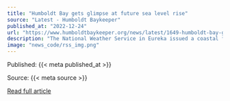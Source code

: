 ```yaml
---
title: "Humboldt Bay gets glimpse at future sea level rise"
source: "Latest - Humboldt Baykeeper"
published_at: "2022-12-24"
url: "https://www.humboldtbaykeeper.org/news/latest/1649-humboldt-bay-gets-glimpse-at-future-sea-level-rise"
description: "The National Weather Service in Eureka issued a coastal flood warning on Thursday in anticipation of anomalous high tides that hit early Friday. While there were few issues caused by the flooding, the king tides offer a preview of what future sea level rise could mean for Eureka and the rest of Humboldt Bay.“This is about one foot higher than a typical high tide,” said Jennifer Kalt, director of the nonprofit Humboldt Baykeeper. “With one foot of sea level rise, what we saw today will be the average monthly high tide.”In fact, the astronomical tide event was even higher than expected as it reached a peak of 9.28 feet in the North Spit. But other fortunate weather factors helped mitigate any risk of damage from flooding.Only within the past decade are geologists realizing that the area around Humboldt Bay is sinking due to tectonic subsidence. The average sinking is at nearly the same rate that sea levels are rising, compounding the effect and doubling the relative sea level rise. In contrast, Crescent City appears to be on a tectonic uplift that would minimize the effects of rising sea levels. And for better and for worse, the science at the core if this issue is still fairly new; the theory of plate tectonics only came to be understood in the past 75 years.“A lot of this science is advancing,” said Kalt. “10 years ago, no one knew that the Humboldt Bay area was sinking so rapidly due to tectonic subsidence.”Read More"
image: "news_code/rss_img.png"
---
```



  Published: {{< meta published_at >}}
  

  Source: {{< meta source >}}
  

  [Read full article]({{< meta url >}})
  

